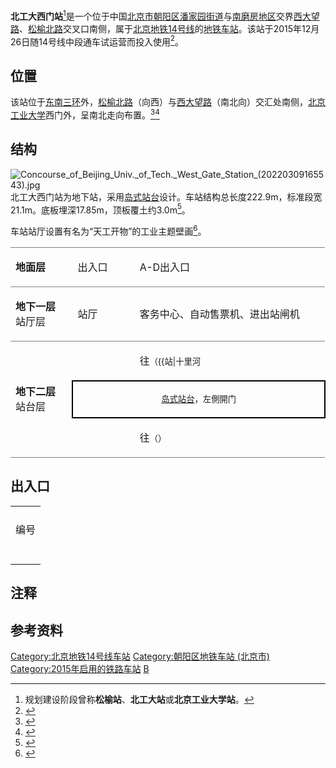 {{NoteTA
|G1=Railway}}
{{Infobox station
|name = 北工大西门
|eng_name = Beigongda Ximen<br />(Beijing Univ. of Tech. West Gate)
|linecolour = {{北京地铁颜色|14}}
|image = Platform of Beijing Univ. of Tech. West Gate Station (20220309165441).jpg
|caption = 北工大西门站站台
|other_name = 
|country = {{PRC}}
|borough = [[北京市|北京市]][[朝阳区_(北京市)|朝阳区]][[潘家园街道|潘家园街道]]与[[南磨房地区|南磨房地区]]交界
|address = [[西大望路|西大望路]]、[[松榆北路|松榆北路]]交叉口南侧
|coordinates = {{coord|39.8736|116.47136|display=it}}
|elevation = 
|operator = [[京港地铁|北京京港地铁有限公司]]
|lines = {{北京地铁线路名|14|SL}}
|distance = 
|platform = 1座[[島式月台|島式月台]]
|tracks = 2条
|bus_routes = 
|bus_stands = 
|connections = 
|structure = 地下车站
|hall = 整体式站厅
|depth = 
|levels = 
|interchange = 
|exits = 3个
|elevator = 
|escalator = 
|architect = 
|architectural_style = 
|colour = 白色、蓝色
|type = 
|status = 运营中
|code = 
|zone = 
|classification = 
|website = 
|built = 
|opened = 2015年12月26日
|former = 松榆站、北工大站、北京工业大学站
|pass_year = 
|passengers = 
|pass_system = 
|pass_rank = 
|mpassengers = 
|trains = 
|station_hours = 
|hours = 
|first = {{北京地铁线路名|14|S}}
:往{{北京地铁起讫站|14|R}}：05:47
:往{{北京地铁起讫站|14|L}}：05:34
|last = {{北京地铁线路名|14|S}}
:往{{北京地铁起讫站|14|R}}：22:57
:往{{北京地铁起讫站|14|L}}：23:04
|adjacent = {{adjacent stations|system=北京地铁|line=14|left=十里河|right=平乐园|note-left=2.423km|note-mid=距离[[张郭庄站|张郭庄]]27.526km| note-right=1.128km}}
|other_services = 
|route_map = {{Routemap|inline=yes|map=utSTRf\utSTRg~~ ~~{{rmr|Licon=U|{{stl|北京地铁|十里河}}}}
utSTR+BSl\utSTR+BSr
utSTR+BSl\utSTR+BSr
utSTRf\utSTRg~~ ~~{{rmr|Licon=D|{{stl|北京地铁|平乐园}}}}
}}
}}
'''北工大西门站'''<ref group="注">规划建设阶段曾称'''松榆站'''、'''北工大站'''或'''北京工业大学站'''。</ref>是一个位于中国[[北京市|北京市]][[朝阳区_(北京市)|朝阳区]][[潘家园街道|潘家园街道]]与[[南磨房地区|南磨房地区]]交界[[西大望路|西大望路]]、[[松榆北路|松榆北路]]交叉口南侧，属于[[北京地铁|北京地铁]][[北京地铁14号线|14号线]]的[[地铁车站|地铁车站]]。该站于2015年12月26日随14号线中段通车试运营而投入使用<ref>{{cite news|url = http://bj.jjj.qq.com/a/20151224/009650.htm|title = 昌平线二期、14号线中段周六开通|date = 2015-12-24|accessdate = 2015-12-26|publisher = 北京日报|archive-date = 2019-06-19|archive-url = https://web.archive.org/web/20190619171809/https://bj.jjj.qq.com/a/20151224/009650.htm|dead-url = yes}}</ref>。

== 位置 ==
该站位于[[北京三环路|东南三环]]外，[[松榆北路|松榆北路]]（向西）与[[西大望路|西大望路]]（南北向）交汇处南侧，[[北京工业大学|北京工业大学]]西门外，呈南北走向布置。<ref>{{cite web|url=http://www.bjghw.gov.cn/web/gdjt/map_3.html|title=轨道交通14号线工程规划方案公告|publisher=北京市规划委员会|accessdate=2015-12-02|archive-url=https://web.archive.org/web/20140316164610/http://www.bjghw.gov.cn/web/gdjt/map_3.html|archive-date=2014-03-16|dead-url=yes}}</ref><ref>{{cite web|url=http://www.bjghw.gov.cn/web/static/articles/catalog_98000/article_402853575045335d01504c2670230041/402853575045335d01504c2670230041.html|title=北京市规划委员会关于北京市轨道交通M14（中段）工程沿线车站站名命名预案的公示书|date=2015-10-09|accessdate=2015-12-02|publisher=北京市规划委员会|archive-url=https://web.archive.org/web/20151013020130/http://www.bjghw.gov.cn/web/static/articles/catalog_98000/article_402853575045335d01504c2670230041/402853575045335d01504c2670230041.html|archive-date=2015-10-13|dead-url=yes}}</ref>

== 结构 ==
[[File:Concourse_of_Beijing_Univ._of_Tech._West_Gate_Station_(20220309165543).jpg|thumb]]
北工大西门站为地下站，采用[[岛式站台|岛式站台]]设计。车站结构总长度222.9m，标准段宽21.1m。底板埋深17.85m，顶板覆土约3.0m<ref>{{cite web|url=http://www.bjjs.gov.cn/tabid/662/InfoID/102664/frtid/60/Default.aspx|title=地铁14号线13标北工大站整体通过单位工程验收|date=2015-11-25|accessdate=2015-12-02|publisher=北京市住房和城乡建设委员会}}{{dead link|date=2017年11月 |bot=InternetArchiveBot |fix-attempted=yes }}</ref>。

车站站厅设置有名为“天工开物”的工业主题壁画<ref>{{cite news|url=http://www.bjd.com.cn/10bjxw/sh/201510/26/t20151026_10308436.html|title=京城最长瓷板画现身昌平线|date=2015-10-26|accessdate=2015-12-02|work=北京日报|author=曹政|deadurl=yes|archiveurl=https://web.archive.org/web/20151026154549/http://www.bjd.com.cn/10bjxw/sh/201510/26/t20151026_10308436.html|archivedate=2015-10-26}}</ref>。

{|cellspacing=0 cellpadding=3
|style="border-top:solid 1px gray;border-bottom:solid 1px gray;" width=100|'''地面层'''
|style="border-top:solid 1px gray;border-bottom:solid 1px gray;" width=100|出入口
|style="border-top:solid 1px gray;border-bottom:solid 1px gray;" width=350|A-D出入口
|-
|style="border-bottom:solid 1px gray;"|'''地下一层'''<br />站厅层
|style="border-bottom:solid 1px gray;"|站厅
|style="border-bottom:solid 1px gray;"|客务中心、自动售票机、进出站闸机
|-
|style="border-bottom:solid 1px gray;" rowspan=3|'''地下二层'''<br />站台层
|{{arrow|L}}
|{{北京地铁线路名|14|c}}往{{站|张郭庄}}<small>（{{站|十里河||北京市}}）</small>
|-
|style="border-right:solid 2px black;border-left:solid 2px black;border-top:solid 2px black;border-bottom:solid 2px black;" colspan=2|<center><small>[[岛式站台|岛式站台]]，左側開门</small></center>
|-
|style="border-bottom:solid 1px gray;"|{{arrow|R}}
|style="border-bottom:solid 1px gray;"|{{北京地铁线路名|14|c}}往{{站|善各庄}}<small>（{{站|平乐园}}）</small>
|}

== 出入口 ==
{| class="wikitable"
| colspan="5" align="center" bgcolor="{{北京地铁颜色|14}}" |
|-
! 编号
! 指示
! 建议前往的目的地
! 照片
! 无障碍设施
|-
|{{港鐵出口|A}}
|松榆北路（南侧）
|北京工业大学西校区、南磨房中心小学、潘家园街道图书馆、朝阳区民政局、潘家园街道办事处
|[[File:Exit_A_of_Beijing_Univ._of_Tech._West_Gate_Station_(20210410163659).jpg|150px]]
|{{n/a}}
|-
|{{港鐵出口|C|附=升}}
|西大望路（东侧）
|[[北京工业大学|北京工业大学]]、北京燕莎奥特莱斯购物中心、北京工大建国饭店
|[[File:Exit_C_of_Beijing_Univ._of_Tech._West_Gate_Station_(20210410164302).jpg|150px]]
|[[File:Exit_C_lift_of_Beijing_Univ._of_Tech._West_Gate_Station_(20210410164230).jpg|150px]]
|-
|{{港鐵出口|D}}
|西大望路（西侧）
|朝阳区交通委员会、松榆里小学、松榆东里幼儿园
|[[File:Exit_D_of_Beijing_Univ._of_Tech._West_Gate_Station_(20210410163732).jpg|150px]]
|{{n/a}}
|-
| colspan="5" bgcolor="#EEEEEE" | {{港鐵出口|註=升}}
|}

== 注释 ==
{{reflist|group="注"}}

== 参考资料 ==
{{reflist}}

{{北京地铁14号线}}

[[Category:北京地铁14号线车站|Category:北京地铁14号线车站]]
[[Category:朝阳区地铁车站_(北京市)|Category:朝阳区地铁车站 (北京市)]]
[[Category:2015年启用的铁路车站|Category:2015年启用的铁路车站]]
[[Category:以學校命名的北京地铁車站|B]]